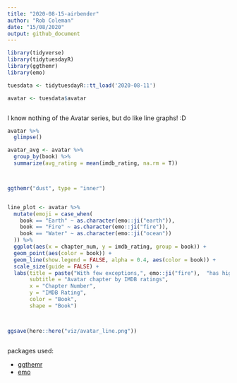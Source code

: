 ```yaml
---
title: "2020-08-15-airbender"
author: "Rob Coleman"
date: "15/08/2020"
output: github_document
---
```



```r
library(tidyverse)
library(tidytuesdayR)
library(ggthemr)
library(emo)

tuesdata <- tidytuesdayR::tt_load('2020-08-11')

avatar <- tuesdata$avatar



```


I know nothing of the Avatar series, but do like line graphs! :D

```r
avatar %>% 
  glimpse()

avatar_avg <- avatar %>% 
  group_by(book) %>% 
  summarize(avg_rating = mean(imdb_rating, na.rm = T))



ggthemr("dust", type = "inner")


line_plot <- avatar %>% 
  mutate(emoji = case_when(
    book == "Earth" ~ as.character(emo::ji("earth")),
    book == "Fire" ~ as.character(emo::ji("fire")),
    book == "Water" ~ as.character(emo::ji("ocean"))
  )) %>% 
  ggplot(aes(x = chapter_num, y = imdb_rating, group = book)) +
  geom_point(aes(color = book)) +
  geom_line(show.legend = FALSE, alpha = 0.4, aes(color = book)) +
  scale_size(guide = FALSE) +
  labs(title = paste("With few exceptions,", emo::ji("fire"),  "has higher scoring chapters than", emo::ji("earth"), "or", emo::ji("ocean")),
       subtitle = "Avatar chapter by IMDB ratings",
       x = "Chapter Number",
       y = "IMDB Rating",
       color = "Book",
       shape = "Book")



ggsave(here::here("viz/avatar_line.png"))



```


packages used:

- [ggthemr](https://github.com/cttobin/ggthemr#palettes)
- [emo](https://github.com/hadley/emo)

